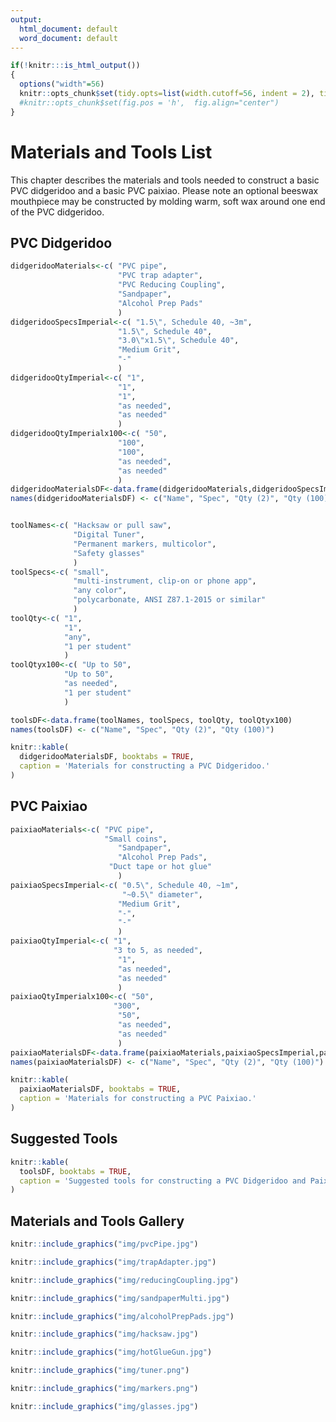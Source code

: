---
output:
  html_document: default
  word_document: default
---
```{r include = FALSE}
if(!knitr:::is_html_output())
{
  options("width"=56)
  knitr::opts_chunk$set(tidy.opts=list(width.cutoff=56, indent = 2), tidy = TRUE)
  #knitr::opts_chunk$set(fig.pos = 'h',  fig.align="center")
}
```
# Materials and Tools List

This chapter describes the materials and tools needed to construct a basic PVC didgeridoo and a basic PVC paixiao. Please note an optional beeswax mouthpiece may be constructed by molding warm, soft wax around one end of the PVC didgeridoo. 

## PVC Didgeridoo

```{r echo = FALSE}
didgeridooMaterials<-c( "PVC pipe", 
                        "PVC trap adapter",
                        "PVC Reducing Coupling",
                        "Sandpaper",
                        "Alcohol Prep Pads"
                        )
didgeridooSpecsImperial<-c( "1.5\", Schedule 40, ~3m", 
                        "1.5\", Schedule 40",
                        "3.0\"x1.5\", Schedule 40",
                        "Medium Grit",
                        "-"
                        )
didgeridooQtyImperial<-c( "1", 
                        "1",
                        "1",
                        "as needed",
                        "as needed"
                        )
didgeridooQtyImperialx100<-c( "50", 
                        "100",
                        "100",
                        "as needed",
                        "as needed"
                        )
didgeridooMaterialsDF<-data.frame(didgeridooMaterials,didgeridooSpecsImperial,didgeridooQtyImperial,didgeridooQtyImperialx100)
names(didgeridooMaterialsDF) <- c("Name", "Spec", "Qty (2)", "Qty (100)")


toolNames<-c( "Hacksaw or pull saw", 
              "Digital Tuner", 
              "Permanent markers, multicolor",
              "Safety glasses"
              )
toolSpecs<-c( "small", 
              "multi-instrument, clip-on or phone app", 
              "any color",
              "polycarbonate, ANSI Z87.1-2015 or similar"
              )
toolQty<-c( "1", 
            "1", 
            "any",
            "1 per student"
            )
toolQtyx100<-c( "Up to 50", 
            "Up to 50", 
            "as needed",
            "1 per student"
            )

toolsDF<-data.frame(toolNames, toolSpecs, toolQty, toolQtyx100)
names(toolsDF) <- c("Name", "Spec", "Qty (2)", "Qty (100)")
```

```{r, echo=FALSE}
knitr::kable(
  didgeridooMaterialsDF, booktabs = TRUE,
  caption = 'Materials for constructing a PVC Didgeridoo.'
)
```

## PVC Paixiao
```{r echo = FALSE}
paixiaoMaterials<-c( "PVC pipe",
                     "Small coins",
                        "Sandpaper",
                        "Alcohol Prep Pads",
                      "Duct tape or hot glue"
                        )
paixiaoSpecsImperial<-c( "0.5\", Schedule 40, ~1m", 
                         "~0.5\" diameter",
                        "Medium Grit",
                        "-",
                        "-"
                        )
paixiaoQtyImperial<-c( "1",
                       "3 to 5, as needed",
                        "1",
                        "as needed",
                        "as needed"
                        )
paixiaoQtyImperialx100<-c( "50",
                       "300",
                        "50",
                        "as needed",
                        "as needed"
                        )
paixiaoMaterialsDF<-data.frame(paixiaoMaterials,paixiaoSpecsImperial,paixiaoQtyImperial,paixiaoQtyImperialx100)
names(paixiaoMaterialsDF) <- c("Name", "Spec", "Qty (2)", "Qty (100)")
```

```{r, echo=FALSE}
knitr::kable(
  paixiaoMaterialsDF, booktabs = TRUE,
  caption = 'Materials for constructing a PVC Paixiao.'
)
```

## Suggested Tools

```{r, echo=FALSE}
knitr::kable(
  toolsDF, booktabs = TRUE,
  caption = 'Suggested tools for constructing a PVC Didgeridoo and Paixiao.'
)
```

## Materials and Tools Gallery

```{r pvcPipe, echo = FALSE, fig.cap = 'PVC Pipe, [Image Source](https://www.homedepot.com/p/Genova-Products-PVC-Schedule-40-Pressure-Pipe-1-1-2-in-x-10-ft-Plain-End-70011N/300282341)', fig.width=6, out.width = '50%', fig.align="center"}
knitr::include_graphics("img/pvcPipe.jpg")
```

```{r pvcTrapAdapter, echo = FALSE, fig.cap = 'PVC Trap Adapter, [Image Source](https://www.homedepot.com/p/Nibco-1-1-2-in-x-1-1-2-in-PVC-DWV-Trap-Adapter-C480127HD112114/100342402)', fig.width=6, out.width = '50%', fig.align="center"}
knitr::include_graphics("img/trapAdapter.jpg")
```

```{r pvcReducingCoupling, echo = FALSE, fig.cap = 'PVC Reducing Coupling, [Image Source](https://www.homedepot.com/p/3-in-x-1-1-2-in-PVC-DWV-Reducing-Coupling-C4801HD3112/100343439)', fig.width=6, out.width = '50%', fig.align="center"}
knitr::include_graphics("img/reducingCoupling.jpg")
```

<!--
```{r pvcReamer, echo = FALSE, fig.cap = 'PVC Reamer, [Image Source](https://www.homedepot.com/p/Armour-Line-1-8-in-1-5-8-in-Dia-Pipe-and-Tubing-Reamer-Red-RP77271/306699486)', fig.width=6, out.width = '50%', fig.align="center"}
knitr::include_graphics("img/reamer.jpg")
```
-->

```{r sandpaperMedium, echo = FALSE, fig.cap = 'Medium-grit sandpaper, [Image Source](https://www.homedepot.com/p/3M-9-in-x-11-in-100-150-220-Grit-Medium-Fine-and-Very-Fine-Aluminum-Oxide-Sand-Paper-5-Sheets-Pack-9005NA/203783586)', fig.width=6, out.width = '50%', fig.align="center"}
knitr::include_graphics("img/sandpaperMulti.jpg")
```

<!--
```{r sandpaperCoarse, echo = FALSE, fig.cap = 'Coarse-grit sandpaper, [Image Source](https://www.homedepot.com/p/Fandeli-9-in-x-11-in-60-Grit-Coarse-Premium-Aluminum-Oxide-Sandpaper-25-Pack-36021/206443022)', fig.width=6, out.width = '50%', fig.align="center"}
knitr::include_graphics("img/sandpaperCoarse.jpg")
```
-->

```{r alcoholPrepPads, echo = FALSE, fig.cap = 'Alcohol prep pads, [Image Source](https://www.amazon.com/Care-Touch-Sterile-Alcohol-Medium/dp/B06XS38XH6)', fig.width=6, out.width = '50%', fig.align="center"}
knitr::include_graphics("img/alcoholPrepPads.jpg")
```

```{r hacksaw, echo = FALSE, fig.cap = 'Hacksaw, [Image Source](https://www.homedepot.com/p/Husky-6-in-Hack-Saw-with-Comfort-Grip-Handle-122JHSC/204748808)', fig.width=6, out.width = '50%', fig.align="center"}
knitr::include_graphics("img/hacksaw.jpg")
```

```{r glue, echo = FALSE, fig.cap = 'Hot Glue Gun, [Image Source](https://www.homedepot.com/p/DEWALT-Ceramic-Rapid-Heat-Full-Size-Glue-Gun-DWHTGR50/204293086)', fig.width=6, out.width = '50%', fig.align="center"}
knitr::include_graphics("img/hotGlueGun.jpg")
```


```{r digitalTuner, echo = FALSE, fig.cap = 'Clip-on tuner, [Image Source](http://www.snarktuners.com/products/original-clip-on)', fig.width=6, out.width = '50%', fig.align="center"}
knitr::include_graphics("img/tuner.png")
```

```{r permanentMarkers, echo = FALSE, fig.cap = 'Permanent markers, [Image Source](https://www.amazon.com/Sharpie-Permanent-Marker-Multi-Color/dp/B077TJS66N)', fig.width=6, out.width = '50%', fig.align="center"}
knitr::include_graphics("img/markers.png")
```

```{r safetyGlasses, echo = FALSE, fig.cap = 'Safety glasses, [Image Source](https://www.safetyglassesusa.com/bk210.html)', fig.width=6, out.width = '50%', fig.align="center"}
knitr::include_graphics("img/glasses.jpg")
```
